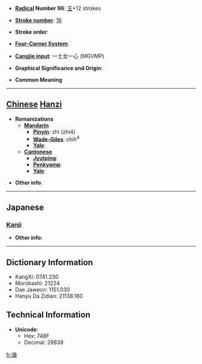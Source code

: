 * '''[[Wiktionary:Chinese radical index| Radical]] Number 96''': [[Wiktionary:Chinese radical index 玉|玉]]+12 strokes

* '''[[Wiktionary:Chinese total strokes index|Stroke number]]''': [[Wiktionary:Chinese total strokes index 16|16]]

* '''Stroke order''': 

* '''[[Wiktionary:Chinese four corner index|Four-Corner System]]''': 

* '''[[Wiktionary:Chinese Cangjie index|Cangjie input]]''': 一土女一心 (MGVMP)

* '''Graphical Significance and Origin''': 

* '''Common Meaning'''

----

== [[Chinese]] [[Hanzi]] ==

* '''Romanizations'''
** '''[[Mandarin]]'''
*** '''[[Pinyin]]''': zhì (zhi4)
*** '''[[Wade-Giles]]''': chih<sup>4</sup>
*** '''[[Yale]]''': 
** '''[[Cantonese]]'''
*** '''[[Jyutping]]''':
*** '''[[Penkyamp]]''': 
*** '''[[Yale]]''': 

* '''Other info''': 

----

==Japanese==
===[[Kanji]]===
{{kanji|on readings=[[てい]] (tei), [[でい]] (dei), [[えつ]] (etsu), [[おち]] (ochi), [[えい]] (ei), [[え]] (e)|kun readings=}}

* '''Other info''':  

----

== Dictionary Information ==

* KangXi: 0741.230
* Morobashi: 21224
* Dae Jaweon: 1151.030
* Hanyu Da Zidian: 21138.180

== Technical Information ==

* '''Unicode''':
** Hex: 748F
** Decimal: 29839

[[fr:璏]]